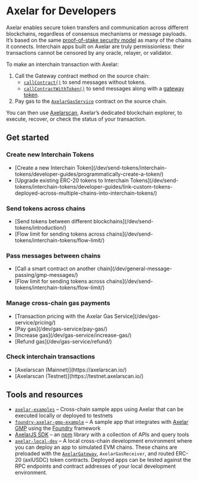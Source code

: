 # Axelar for Developers

Axelar enables secure token transfers and communication across different blockchains, regardless of consensus mechanisms or message payloads. It’s based on the same [proof-of-stake security model](/learn/security#proof-of-stake-consensus) as many of the chains it connects. Interchain apps built on Axelar are truly permissionless: their transactions cannot be censored by any oracle, relayer, or validator.

To make an interchain transaction with Axelar:

1. Call the Gateway contract method on the source chain:
   - [`callContract()`](/dev/general-message-passing/gmp-messages/) to send messages without tokens.
   - [`callContractWithToken()`](/dev/general-message-passing/gmp-tokens-with-messages/) to send messages along with a [gateway token](/dev/send-tokens/introduction/#gateway-tokens/).
1. Pay gas to the [`AxelarGasService`](/dev/gas-service/intro/) contract on the source chain.

You can then use [Axelarscan](/dev/intro/#check-interchain-transactions), Axelar’s dedicated blockchain explorer, to execute, recover, or check the status of your transaction.

## Get started


### Create new Interchain Tokens

<ul class="grid  md:grid-cols-2 gap-x-8 ">
<li class="[&>p]:my-0">
 [Create a new Interchain Token](/dev/send-tokens/interchain-tokens/developer-guides/programmatically-create-a-token/)
 </li>
 <li class="[&>p]:my-0">
 [Upgrade existing ERC-20 tokens to Interchain Tokens](/dev/send-tokens/interchain-tokens/developer-guides/link-custom-tokens-deployed-across-multiple-chains-into-interchain-tokens/)
 </li>
</ul>

### Send tokens across chains

<ul class="grid  md:grid-cols-2 gap-x-8 ">
<li class="[&>p]:my-0">
 [Send tokens between different blockchains](/dev/send-tokens/introduction/)
 </li>
 <li class="[&>p]:my-0">
 [Flow limit for sending tokens across chains](/dev/send-tokens/interchain-tokens/flow-limit/)
 </li>
</ul>



### Pass messages between chains

<ul class="grid  md:grid-cols-2 gap-x-8 ">
<li class="[&>p]:my-0">
[Call a smart contract on another chain](/dev/general-message-passing/gmp-messages/)
 </li>
 <li class="[&>p]:my-0">
 [Flow limit for sending tokens across chains](/dev/send-tokens/interchain-tokens/flow-limit/)
 </li>
</ul>



### Manage cross-chain gas payments

<ul class="grid  md:grid-cols-2 gap-x-8 ">
<li class="[&>p]:my-0">
[Transaction pricing with the Axelar Gas Service](/dev/gas-service/pricing/)
 </li>
 <li class="[&>p]:my-0">
[Pay gas](/dev/gas-service/pay-gas/)
 </li>
 <li class="[&>p]:my-0">
[Increase gas](/dev/gas-service/increase-gas/)
 </li>
 <li class="[&>p]:my-0">
 [Refund gas](/dev/gas-service/refund/)
 </li>
</ul>

### Check interchain transactions



<ul class="grid md:grid-cols-2 gap-x-8 ">
<li class="[&>p]:my-0">
[Axelarscan (Mainnet)](https://axelarscan.io/)
 </li>
 <li class="[&>p]:my-0">
[Axelarscan (Testnet)](https://testnet.axelarscan.io/)
 </li>
</ul>

## Tools and resources

- [`axelar-examples`](https://github.com/axelarnetwork/axelar-examples) – Cross-chain sample apps using Axelar that can be executed locally or deployed to testnets
- [`foundry-axelar-gmp-example`](https://github.com/axelarnetwork/foundry-axelar-gmp-example) – A sample app that integrates with [Axelar GMP](/dev/general-message-passing/overview/) using the [Foundry](https://github.com/foundry-rs/foundry) framework
- [AxelarJS SDK](/dev/axelarjs-sdk/intro/) – an [npm](https://www.npmjs.com/) library with a collection of APIs and query tools
- [`axelar-local-dev`](https://github.com/axelarnetwork/axelar-local-dev) – A local cross-chain development environment where you can deploy an app to simulated EVM chains. These chains are preloaded with the [`AxelarGateway`](https://github.com/axelarnetwork/axelar-cgp-solidity/blob/main/contracts/AxelarGateway.sol), `AxelarGasReceiver`, and routed ERC-20 (axlUSDC) token contracts. Deployed apps can be tested against the RPC endpoints and contract addresses of your local development environment.

